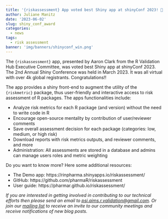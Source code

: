```yaml
---
title: '{riskassessment} App voted best Shiny app at shinyConf 2023! 🎉'
author: Juliane Manitz
date: '2023-06-02'
slug: shiny_conf_award
categories:
  - news
tags:
  - risk assessment
banner: 'img/banners/shinyconf_win.png'
---
```


The `{riskassessment}` app, presented by Aaron Clark from the R Validation Hub Executive Committee, was voted best Shiny app at shinyConf 2023. The 2nd Annual Shiny Conference was held in March 2023. It was all virtual with over 4k global registrants. Congratulations!!

The app provides a shiny front-end to augment the utility of the `{riskmetric}` package, thus user-friendly and interactive access to risk assessment of R packages. The apps functionalities include: 

* Analyze risk metrics for each R package (and version) without the need to write code in R
* Encourage open-source mentality by contribution of user/reviewer comments
* Save overall assessment decision for each package (categories: low, medium, or high risk)
* Download reports with risk metrics outputs, and reviewer comments, and more
* Administration: All assessments are stored in a database and admins can manage users roles and metric weighting

Do you want to know more? Here some additional resources: 

* The Demo app: https://rinpharma.shinyapps.io/riskassessment/ 
* GitHub: https://github.com/pharmaR/riskassessment 
* User guide: https://pharmar.github.io/riskassessment/ 

*If you are interested in getting involved in contributing to our technical efforts then please send an email to [psi.aims.r.validation@gmail.com](mailto:psi.aims.r.validation@gmail.com).  Or join our [mailing list](https://www.pharmar.org/contact/) to receive an invite to our community meetings and receive notifications of new blog posts.*
